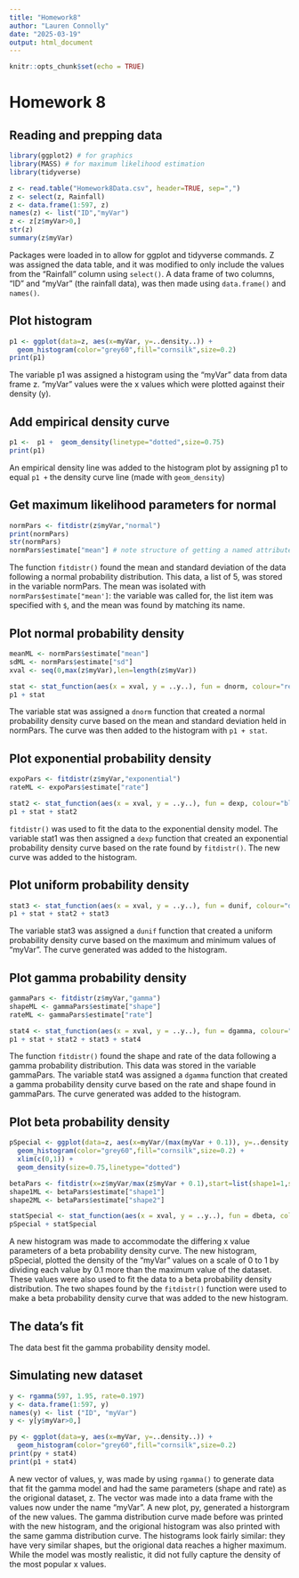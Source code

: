 ```yaml
---
title: "Homework8"
author: "Lauren Connolly"
date: "2025-03-19"
output: html_document
---
```


```r
knitr::opts_chunk$set(echo = TRUE)
```

# Homework 8

## Reading and prepping data
```r
library(ggplot2) # for graphics
library(MASS) # for maximum likelihood estimation
library(tidyverse)

z <- read.table("Homework8Data.csv", header=TRUE, sep=",")
z <- select(z, Rainfall)
z <- data.frame(1:597, z)
names(z) <- list("ID","myVar")
z <- z[z$myVar>0,]
str(z)
summary(z$myVar)
```
Packages were loaded in to allow for ggplot and tidyverse commands. Z was assigned the data table, and it was modified to only include the values from the "Rainfall" column using `select()`. A data frame of two columns, "ID" and "myVar" (the rainfall data), was then made using `data.frame()` and `names()`. 


## Plot histogram
```r
p1 <- ggplot(data=z, aes(x=myVar, y=..density..)) +
  geom_histogram(color="grey60",fill="cornsilk",size=0.2) 
print(p1)
```

The variable p1 was assigned a histogram using the "myVar" data from data frame z. "myVar" values were the x values which were plotted against their density (y).


## Add empirical density curve
```r
p1 <-  p1 +  geom_density(linetype="dotted",size=0.75)
print(p1)
```

An empirical density line was added to the histogram plot by assigning p1 to equal `p1 +` the density curve line (made with `geom_density`)


## Get maximum likelihood parameters for normal
```r
normPars <- fitdistr(z$myVar,"normal")
print(normPars)
str(normPars)
normPars$estimate["mean"] # note structure of getting a named attribute
```

The function `fitdistr()` found the mean and standard deviation of the data following a normal probability distribution. This data, a list of 5, was stored in the variable normPars. The mean was isolated with `normPars$estimate["mean']`: the variable was called for, the list item was specified with `$`, and the mean was found by matching its name.


## Plot normal probability density
```r
meanML <- normPars$estimate["mean"]
sdML <- normPars$estimate["sd"]
xval <- seq(0,max(z$myVar),len=length(z$myVar))

stat <- stat_function(aes(x = xval, y = ..y..), fun = dnorm, colour="red", n = length(z$myVar), args = list(mean = meanML, sd = sdML))
p1 + stat
```

The variable stat was assigned a `dnorm` function that created a normal probability density curve based on the mean and standard deviation held in normPars. The curve was then added to the histogram with `p1 + stat`.


## Plot exponential probability density
```r
expoPars <- fitdistr(z$myVar,"exponential")
rateML <- expoPars$estimate["rate"]

stat2 <- stat_function(aes(x = xval, y = ..y..), fun = dexp, colour="blue", n = length(z$myVar), args = list(rate=rateML))
p1 + stat + stat2
```

`fitdistr()` was used to fit the data to the exponential density model. The variable stat1 was then assigned a `dexp` function that created an exponential probability density curve based on the rate found by `fitdistr()`. The new curve was added to the histogram.


## Plot uniform probability density
```r
stat3 <- stat_function(aes(x = xval, y = ..y..), fun = dunif, colour="darkgreen", n = length(z$myVar), args = list(min=min(z$myVar), max=max(z$myVar)))
p1 + stat + stat2 + stat3
```

The variable stat3 was assigned a `dunif` function that created a uniform probability density curve based on the maximum and minimum values of "myVar". The curve generated was added to the histogram.


## Plot gamma probability density
```r
gammaPars <- fitdistr(z$myVar,"gamma")
shapeML <- gammaPars$estimate["shape"]
rateML <- gammaPars$estimate["rate"]

stat4 <- stat_function(aes(x = xval, y = ..y..), fun = dgamma, colour="brown", n = length(z$myVar), args = list(shape=shapeML, rate=rateML))
p1 + stat + stat2 + stat3 + stat4
```

The function `fitdistr()` found the shape and rate of the data following a gamma probability distribution. This data was stored in the variable gammaPars. The variable stat4 was assigned a `dgamma` function that created a gamma probability density curve based on the rate and shape found in gammaPars. The curve generated was added to the histogram.


## Plot beta probability density
```r
pSpecial <- ggplot(data=z, aes(x=myVar/(max(myVar + 0.1)), y=..density..)) +
  geom_histogram(color="grey60",fill="cornsilk",size=0.2) + 
  xlim(c(0,1)) +
  geom_density(size=0.75,linetype="dotted")

betaPars <- fitdistr(x=z$myVar/max(z$myVar + 0.1),start=list(shape1=1,shape2=2),"beta")
shape1ML <- betaPars$estimate["shape1"]
shape2ML <- betaPars$estimate["shape2"]

statSpecial <- stat_function(aes(x = xval, y = ..y..), fun = dbeta, colour="orchid", n = length(z$myVar), args = list(shape1=shape1ML,shape2=shape2ML))
pSpecial + statSpecial
```

A new histogram was made to accommodate the differing x value parameters of a beta probability density curve. The new histogram, pSpecial, plotted the density of the "myVar" values on a scale of 0 to 1 by dividing each value by 0.1 more than the maximum value of the dataset. These values were also used to fit the data to a beta probability density distribution. The two shapes found by the `fitdistr()` function were used to make a beta probability density curve that was added to the new histogram. 


## The data's fit
The data best fit the gamma probability density model.


## Simulating new dataset
```r
y <- rgamma(597, 1.95, rate=0.197)
y <- data.frame(1:597, y)
names(y) <- list ("ID", "myVar")
y <- y[y$myVar>0,]

py <- ggplot(data=y, aes(x=myVar, y=..density..)) +
  geom_histogram(color="grey60",fill="cornsilk",size=0.2) 
print(py + stat4)
print(p1 + stat4)
```

A new vector of values, y, was made by using `rgamma()` to generate data that fit the gamma model and had the same parameters (shape and rate) as the origional dataset, z. The vector was made into a data frame with the values now under the name "myVar". A new plot, py, generated a historgram of the new values. The gamma distribution curve made before was printed with the new histogram, and the origional histogram was also printed with the same gamma distribution curve. The histograms look fairly similar: they have very similar shapes, but the origional data reaches a higher maximum. While the model was mostly realistic, it did not fully capture the density of the most popular x values.

